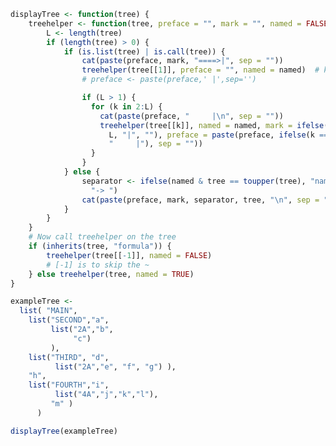```r
displayTree <- function(tree) {
    treehelper <- function(tree, preface = "", mark = "", named = FALSE) {
        L <- length(tree)
        if (length(tree) > 0) {
            if (is.list(tree) | is.call(tree)) {
                cat(paste(preface, mark, "====>|", sep = ""))
                treehelper(tree[[1]], preface = "", named = named)  # keep it on the same line.
                # preface <- paste(preface,' |',sep='')

                if (L > 1) {
                  for (k in 2:L) {
                    cat(paste(preface, "     |\n", sep = ""))
                    treehelper(tree[[k]], named = named, mark = ifelse(k == 
                      L, "|", ""), preface = paste(preface, ifelse(k == L, "     ", 
                      "     |"), sep = ""))
                  }
                }
            } else {
                separator <- ifelse(named & tree == toupper(tree), "name:", 
                  "-> ")
                cat(paste(preface, mark, separator, tree, "\n", sep = ""))
            }
        }
    }
    # Now call treehelper on the tree
    if (inherits(tree, "formula")) {
        treehelper(tree[[-1]], named = FALSE)
        # [-1] is to skip the ~
    } else treehelper(tree, named = TRUE)
}
```

```r
exampleTree <-  
  list( "MAIN",
    list("SECOND","a", 
         list("2A","b",
              "c")
         ),
    list("THIRD", "d",
          list("2A","e", "f", "g") ),
    "h",
    list("FOURTH","i",
          list("4A","j","k","l"),
         "m" )
      )
```


```r
displayTree(exampleTree)
```
